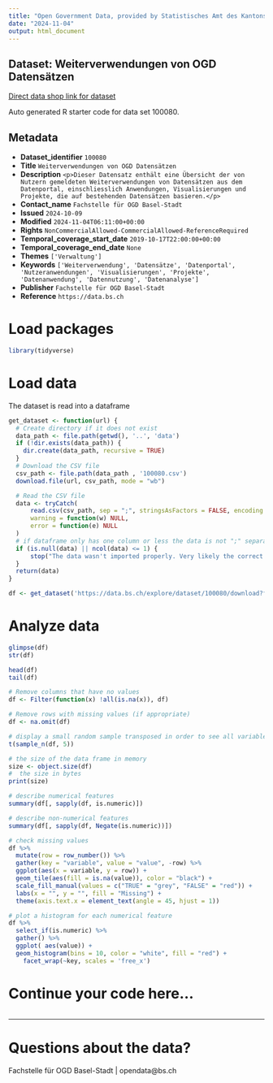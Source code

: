 ```yaml
---
title: "Open Government Data, provided by Statistisches Amt des Kantons Basel-Stadt - Fachstelle OGD"
date: "2024-11-04"
output: html_document
---
```


## Dataset: Weiterverwendungen von OGD Datensätzen

[Direct data shop link for dataset](https://data.bs.ch/explore/dataset/100080)

Auto generated R starter code for data set 100080.

## Metadata

- **Dataset_identifier** `100080`
- **Title** `Weiterverwendungen von OGD Datensätzen`
- **Description** `<p>Dieser Datensatz enthält eine Übersicht der von Nutzern gemeldeten Weiterverwendungen von Datensätzen aus dem Datenportal, einschliesslich Anwendungen, Visualisierungen und Projekte, die auf bestehenden Datensätzen basieren.</p>`
- **Contact_name** `Fachstelle für OGD Basel-Stadt`
- **Issued** `2024-10-09`
- **Modified** `2024-11-04T06:11:00+00:00`
- **Rights** `NonCommercialAllowed-CommercialAllowed-ReferenceRequired`
- **Temporal_coverage_start_date** `2019-10-17T22:00:00+00:00`
- **Temporal_coverage_end_date** `None`
- **Themes** `['Verwaltung']`
- **Keywords** `['Weiterverwendung', 'Datensätze', 'Datenportal', 'Nutzeranwendungen', 'Visualisierungen', 'Projekte', 'Datenanwendung', 'Datennutzung', 'Datenanalyse']`
- **Publisher** `Fachstelle für OGD Basel-Stadt`
- **Reference** `https://data.bs.ch`


# Load packages

```r

library(tidyverse)
```

# Load data

The dataset is read into a dataframe

```r
get_dataset <- function(url) {
  # Create directory if it does not exist
  data_path <- file.path(getwd(), '..', 'data')
  if (!dir.exists(data_path)) {
    dir.create(data_path, recursive = TRUE)
  }
  # Download the CSV file
  csv_path <- file.path(data_path , '100080.csv')
  download.file(url, csv_path, mode = "wb")

  # Read the CSV file
  data <- tryCatch(
      read.csv(csv_path, sep = ";", stringsAsFactors = FALSE, encoding = "UTF-8"),
      warning = function(w) NULL,
      error = function(e) NULL
  )
  # if dataframe only has one column or less the data is not ";" separated
  if (is.null(data) || ncol(data) <= 1) {
      stop("The data wasn't imported properly. Very likely the correct separator couldn't be found.\nPlease check the dataset manually and adjust the code.")
  }
  return(data)
}
```

```r

df <- get_dataset('https://data.bs.ch/explore/dataset/100080/download?format=csv&timezone=Europe%2FZurich')

```

# Analyze data

```r

glimpse(df)
str(df)

head(df)
tail(df)

```

```r
# Remove columns that have no values
df <- Filter(function(x) !all(is.na(x)), df)

# Remove rows with missing values (if appropriate)
df <- na.omit(df)
```

```r
# display a small random sample transposed in order to see all variables
t(sample_n(df, 5))
```

```r
# the size of the data frame in memory
size <- object.size(df)
#  the size in bytes
print(size)
```

```r
# describe numerical features
summary(df[, sapply(df, is.numeric)])
```

```r
# describe non-numerical features
summary(df[, sapply(df, Negate(is.numeric))])
```

```r
# check missing values
df %>%
  mutate(row = row_number()) %>%
  gather(key = "variable", value = "value", -row) %>%
  ggplot(aes(x = variable, y = row)) +
  geom_tile(aes(fill = is.na(value)), color = "black") +
  scale_fill_manual(values = c("TRUE" = "grey", "FALSE" = "red")) +
  labs(x = "", y = "", fill = "Missing") +
  theme(axis.text.x = element_text(angle = 45, hjust = 1))
```

```r
# plot a histogram for each numerical feature
df %>%
  select_if(is.numeric) %>%
  gather() %>%
  ggplot( aes(value)) +
  geom_histogram(bins = 10, color = "white", fill = "red") +
    facet_wrap(~key, scales = 'free_x')
```

# Continue your code here...

```r

```
------------------------------------------------------------------------

# Questions about the data?

Fachstelle für OGD Basel-Stadt | opendata@bs.ch
